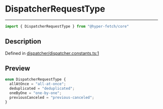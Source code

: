 

# DispatcherRequestType

<div class="api-docs__separator" data-reactroot="">

---

</div><div class="api-docs__import" data-reactroot="">

```ts
import { DispatcherRequestType } from "@hyper-fetch/core"
```

</div><div class="api-docs__section">

## Description

</div><div class="api-docs__description"><span class="api-docs__do-not-parse">



</span></div><p class="api-docs__definition">

Defined in [dispatcher/dispatcher.constants.ts:1](https://github.com/BetterTyped/hyper-fetch/blob/aff5c35a/packages/core/src/dispatcher/dispatcher.constants.ts#L1)

</p><div class="api-docs__section">

## Preview

</div><div class="api-docs__preview enum">

```ts
enum DispatcherRequestType {
  allAtOnce = "all-at-once"; 
  deduplicated = "deduplicated"; 
  oneByOne = "one-by-one"; 
  previousCanceled = "previous-canceled"; 
}
```

</div>